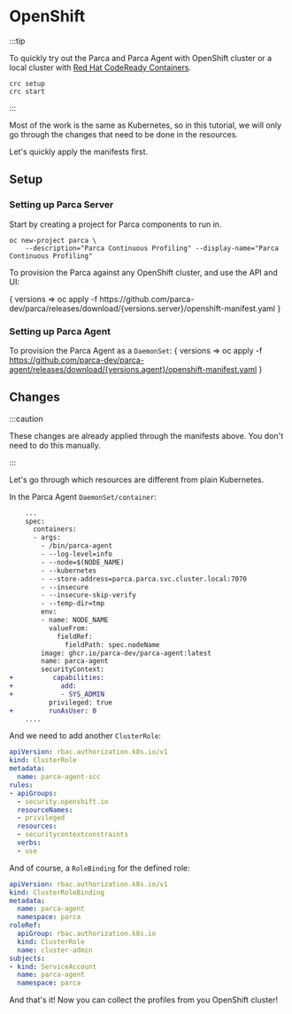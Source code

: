 # OpenShift


:::tip

To quickly try out the Parca and Parca Agent with OpenShift cluster or a local cluster with [Red Hat CodeReady Containers](https://developers.redhat.com/products/codeready-containers/overview).

```shell
crc setup
crc start
```
:::

Most of the work is the same as Kubernetes, so in this tutorial, we will only go through the changes that need to be done in the resources.

Let's quickly apply the manifests first.

## Setup

### Setting up Parca Server

Start by creating a project for Parca components to run in.

```shell
oc new-project parca \
    --description="Parca Continuous Profiling" --display-name="Parca Continuous Profiling"
```

To provision the Parca against any OpenShift cluster, and use the API and UI:

<WithVersions language="bash">
  { versions =>
    <CodeBlock className="language-bash">
      oc apply -f https://github.com/parca-dev/parca/releases/download/{versions.server}/openshift-manifest.yaml
    </CodeBlock>
  }
</WithVersions>

### Setting up Parca Agent

To provision the Parca Agent as a `DaemonSet`:
<WithVersions language="bash">
  { versions =>
    <CodeBlock className="language-bash">
      oc apply -f https://github.com/parca-dev/parca-agent/releases/download/{versions.agent}/openshift-manifest.yaml
    </CodeBlock>
  }
</WithVersions>

## Changes

:::caution

These changes are already applied through the manifests above. You don't need to do this manually.

:::

Let's go through which resources are different from plain Kubernetes.

In the Parca Agent `DaemonSet/container`:

```diff
    ...
    spec:
      containers:
      - args:
        - /bin/parca-agent
        - --log-level=info
        - --node=$(NODE_NAME)
        - --kubernetes
        - --store-address=parca.parca.svc.cluster.local:7070
        - --insecure
        - --insecure-skip-verify
        - --temp-dir=tmp
        env:
        - name: NODE_NAME
          valueFrom:
            fieldRef:
              fieldPath: spec.nodeName
        image: ghcr.io/parca-dev/parca-agent:latest
        name: parca-agent
        securityContext:
+          capabilities:
+            add:
+            - SYS_ADMIN
          privileged: true
+         runAsUser: 0
    ....
```

And we need to add another `ClusterRole`:

```yaml
apiVersion: rbac.authorization.k8s.io/v1
kind: ClusterRole
metadata:
  name: parca-agent-scc
rules:
- apiGroups:
  - security.openshift.io
  resourceNames:
  - privileged
  resources:
  - securitycontextconstraints
  verbs:
  - use
```

And of course, a `RoleBinding` for the defined role:

```yaml
apiVersion: rbac.authorization.k8s.io/v1
kind: ClusterRoleBinding
metadata:
  name: parca-agent
  namespace: parca
roleRef:
  apiGroup: rbac.authorization.k8s.io
  kind: ClusterRole
  name: cluster-admin
subjects:
- kind: ServiceAccount
  name: parca-agent
  namespace: parca
```

And that's it! Now you can collect the profiles from you OpenShift cluster!
